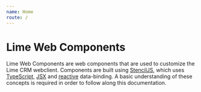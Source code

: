 ```yaml
---
name: Home
route: /
---
```


# Lime Web Components

Lime Web Components are web components that are used to customize the Lime CRM webclient. Components are built using [StencilJS](https://stenciljs.com/docs/introduction), which uses [TypeScript](https://www.typescriptlang.org), [JSX](https://reactjs.org/docs/introducing-jsx.html) and [reactive](https://en.wikipedia.org/wiki/Reactive_programming) data-binding. A basic understanding of these concepts is required in order to follow along this documentation.
